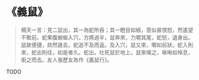# 《義鼠》

> 楊天一言：見二鼠出，其一為蛇所吞；其一瞪目如椒，意似甚恨怒，然遙望不敢前。蛇果腹蜿蜒入穴，方將過半，鼠奔來，力嚼其尾，蛇怒，退身出。鼠故便捷，欻然遁去，蛇追不及而返。及入穴，鼠又來，嚼如前狀。蛇入則來，蛇出則往，如是者久。蛇出，吐死鼠於地上。鼠來嗅之，啾啾如悼息，銜之而去。友人張歷友為作《義鼠行》。

TODO
